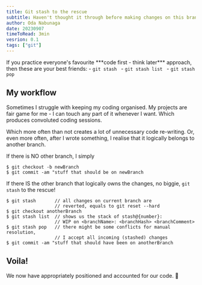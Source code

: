 ```yaml
---
title: Git stash to the rescue
subtitle: Haven't thought it through before making changes on this branch? No biggie - git stash it!
author: Oda Nabunaga
date: 20230907
timeToRead: 3min
vesrion: 0.1
tags: ["git"]
---
```


<TLDR>
If you practice everyone's favourite ***code first - think later*** approach, then these are your best friends:
<PB4/>
- <Code>git stash </Code>
- <Code>git stash list </Code>
- <Code>git stash pop </Code>
</TLDR>

## My workflow

Sometimes I struggle with keeping my coding organised. My projects are
fair game for me - I can touch any part of it whenever I want. Which
produces convoluted coding sessions.
<PB8 />

Which more often than not creates a lot of unnecessary code
re-writing. Or, even more often, after I wrote something, I realise
that it logically belongs to another branch.
<PB8 />

If there is <span className="text-lg font-bold">NO</span> other
branch, I simply
<PB4/>

```
$ git checkout -b newBranch
$ git commit -am "stuff that should be on newBranch
```

<PB8 />
If there <span className="text-lg font-bold">IS</span> the other
branch that logically owns the changes, no biggie,
<Code>git stash</Code> to the rescue!
<PB4/>

```
$ git stash       // all changes on current branch are 
                  // reverted, equals to git reset --hard
$ git checkout anotherBranch
$ git stash list  // shows us the stack of stash@{number}: 
                  // WIP on <branchName>: <branchHash> <branchComment>
$ git stash pop   // there might be some conflicts for manual resolution, 
                  // I accept all incoming (stashed) changes
$ git commit -am "stuff that should have been on anotherBranch
```
<PB8/>

## Voila!

We now have appropriately positioned and accounted for our code. 🥳